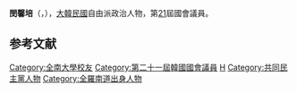 {{BLP unsourced|time=2020-10-08T08:01:09+00:00}}
{{Infobox politician
| name = 閔馨培<br>{{lang|ko|민형배}}
| image =
| caption = 
| birth_date = {{Birth date and age|1961|6|15}}
| birth_place = {{KOR}}[[全羅南道|全羅南道]][[海南郡|海南郡]]{{tsl|ko|마산면 (해남군)|馬山面}}
| residence = {{KOR}}[[光州|光州]]
| nationality = {{ROK}}
| party = {{MPK}}
| other_names = 
| alma_mater = [[全南大學|全南大學]]
| office = {{flagicon|South Korea}} 第21屆[[韓國國會|韓國國會]]議員
| term_start = 2020年5月30日
| term_end = 
| constituency = [[光州|光州]][[光山區|光山區]]乙
| predecessor = {{tsl|ko|권은희 (1974년)|權垠希}}
| successor = 
}}

'''閔馨培'''（{{kor|민형배|閔馨培|Min Hyung-baen}}，{{bd|1961年|6月15日}}），[[大韓民國|大韓民國]]自由派政治人物，第[[第21屆大韓民國國會議員名單|21]]屆國會議員。

== 参考文献 ==
<references />

{{DEFAULTSORT:Min Hyung-bae}}
[[Category:全南大學校友|Category:全南大學校友]]
[[Category:第二十一屆韓國國會議員|Category:第二十一屆韓國國會議員]]
[[Category:閔姓|H]]
[[Category:共同民主黨人物|Category:共同民主黨人物]]
[[Category:全羅南道出身人物|Category:全羅南道出身人物]]